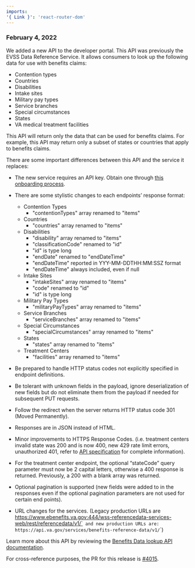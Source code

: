 ```yaml
---
imports:
'{ Link }': 'react-router-dom'
---
```


### February 4, 2022

We added a new API to the developer portal. This API was previously the EVSS Data Reference Service. It allows consumers to look up the following data for use with benefits claims:

- Contention types
- Countries
- Disabilities
- Intake sites
- Military pay types
- Service branches
- Special circumstances
- States
- VA medical treatment facilities

This API will return only the data that can be used for benefits claims. For example, this API may return only a subset of states or countries that apply to benefits claims.

There are some important differences between this API and the service it replaces:

- The new service requires an API key. Obtain one through [this onboarding process](https://developer.va.gov/onboarding).
- There are some stylistic changes to each endpoints’ response format:
    * Contention Types
      + "contentionTypes" array renamed to "items"
    * Countries
      + "countries" array renamed to "items"
    * Disabilities
      + "disability" array renamed to "items"
      + "classificationCode" renamed to "id"
      + "id" is type long
      + "endDate" renamed to "endDateTime"
      + "endDateTime" reported in YYY-MM-DDTHH:MM:SSZ format
      + "endDateTime" always included, even if null
    * Intake Sites
      + "intakeSites" array renamed to "items"
      + "code" renamed to "id"
      + "id" is type long
    * Military Pay Types
      + "militaryPayTypes" array renamed to "items"
    * Service Branches
      + "serviceBranches" array renamed to "items"
    * Special Circumstances
      + "specialCircumstances" array renamed to "items"
    * States
      + "states" array renamed to "items"
    * Treatment Centers
      + "facilities" array renamed to "items"


- Be prepared to handle HTTP status codes not explicitly specified in endpoint definitions.
- Be tolerant with unknown fields in the payload, ignore deserialization of new fields but do not eliminate them from the payload if needed for subsequent PUT requests.
- Follow the redirect when the server returns HTTP status code 301 (Moved Permanently).
- Responses are in JSON instead of HTML.
- Minor improvements to HTTPS Response Codes. (i.e. treatment centers invalid state was 200 and is now 400, new 429 rate limit errors, unauthorized 401, refer to [API specification](https://developer.va.gov/explore/benefits/docs/benefits_reference_data?version=current) for complete information).
- For the treatment center endpoint, the optional “stateCode” query parameter must now be 2 capital letters, otherwise a 400 response is returned. Previously, a 200 with a blank array was returned.
- Optional pagination is supported (new fields were added to in the responses even if the optional pagination parameters are not used for certain end points).
- URL changes for the services. (Legacy production URLs are https://www.ebenefits.va.gov:444/wss-referencedata-services-web/rest/referencedata/v1/`<endpoint name>` and new production URLs are: https://api.va.gov/services/benefits-reference-data/v1/`<endpoint name>`)

Learn more about this API by reviewing the [Benefits Data lookup API documentation](/explore/benefits/docs/benefits_reference_data).

For cross-reference purposes, the PR for this release is [#4015](https://tools.health.dev-developer.va.gov/jenkins/job/department-of-veterans-affairs/job/health-apis-deployer/job/d2/4015/).
